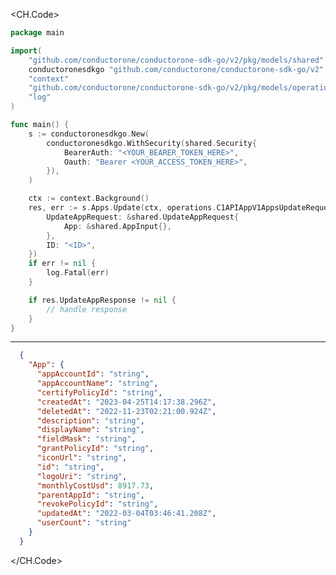 
<CH.Code>
```go Update.go
package main

import(
	"github.com/conductorone/conductorone-sdk-go/v2/pkg/models/shared"
	conductoronesdkgo "github.com/conductorone/conductorone-sdk-go/v2"
	"context"
	"github.com/conductorone/conductorone-sdk-go/v2/pkg/models/operations"
	"log"
)

func main() {
    s := conductoronesdkgo.New(
        conductoronesdkgo.WithSecurity(shared.Security{
            BearerAuth: "<YOUR_BEARER_TOKEN_HERE>",
            Oauth: "Bearer <YOUR_ACCESS_TOKEN_HERE>",
        }),
    )

    ctx := context.Background()
    res, err := s.Apps.Update(ctx, operations.C1APIAppV1AppsUpdateRequest{
        UpdateAppRequest: &shared.UpdateAppRequest{
            App: &shared.AppInput{},
        },
        ID: "<ID>",
    })
    if err != nil {
        log.Fatal(err)
    }

    if res.UpdateAppResponse != nil {
        // handle response
    }
}
```
---

```json Example Response
  {
    "App": {
      "appAccountId": "string",
      "appAccountName": "string",
      "certifyPolicyId": "string",
      "createdAt": "2023-04-25T14:17:38.296Z",
      "deletedAt": "2022-11-23T02:21:00.924Z",
      "description": "string",
      "displayName": "string",
      "fieldMask": "string",
      "grantPolicyId": "string",
      "iconUrl": "string",
      "id": "string",
      "logoUri": "string",
      "monthlyCostUsd": 8917.73,
      "parentAppId": "string",
      "revokePolicyId": "string",
      "updatedAt": "2022-03-04T03:46:41.208Z",
      "userCount": "string"
    }
  }
```
</CH.Code>
